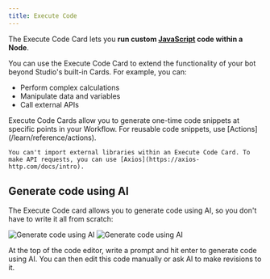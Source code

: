 ```yaml
---
title: Execute Code
---
```


The Execute Code Card lets you **run custom [JavaScript](https://developer.mozilla.org/en-US/docs/Web/JavaScript) code within a Node**.

You can use the Execute Code Card to extend the functionality of your bot beyond Studio's built-in Cards. For example, you can:

- Perform complex calculations
- Manipulate data and variables
- Call external APIs

<Note>
    Execute Code Cards allow you to generate one-time code snippets at specific points in your Workflow. For reusable code snippets, use [Actions](/learn/reference/actions).
</Note>

<Warning>

    You can't import external libraries within an Execute Code Card. To make API requests, you can use [Axios](https://axios-http.com/docs/intro).

</Warning>

## Generate code using AI

The Execute Code card allows you to generate code using AI, so you don't have to write it all from scratch:

<Frame>
  <img
    alt="Generate code using AI"
    className="block dark:hidden"
    src="./assets/execute-code.png"
  />
  <img
    alt="Generate code using AI"
    className="hidden dark:block"
    src="./assets/execute-code-dark.png"
  />
</Frame>

At the top of the code editor, write a prompt and hit enter to generate code using AI. You can then edit this code manually or ask AI to make revisions to it.
